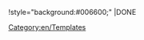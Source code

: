 <includeonly>!style="background:#006600;" |DONE</includeonly>
<noinclude>[[Category:en/Templates]]</noinclude>